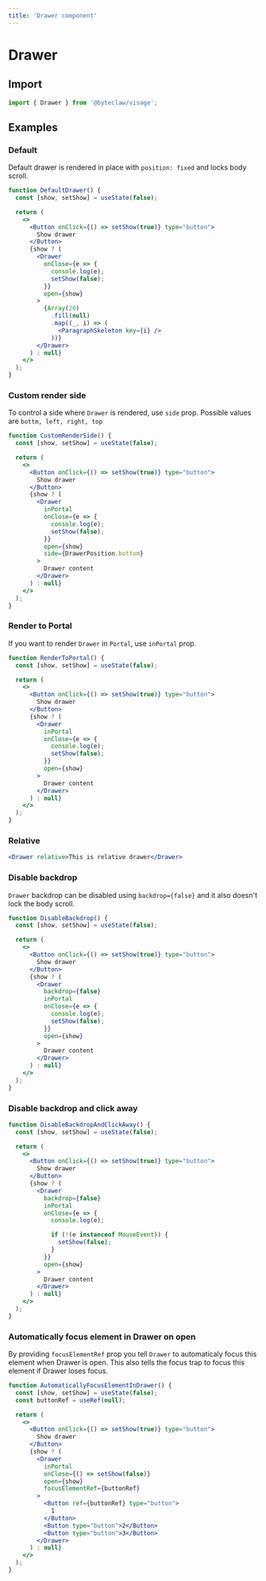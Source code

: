 ```yaml
---
title: 'Drawer component'
---
```


# Drawer

## Import

```js transpile=false
import { Drawer } from '@byteclaw/visage';
```

## Examples

### Default

Default drawer is rendered in place with `position: fixed` and locks body scroll.

```jsx live=true
function DefaultDrawer() {
  const [show, setShow] = useState(false);

  return (
    <>
      <Button onClick={() => setShow(true)} type="button">
        Show drawer
      </Button>
      {show ? (
        <Drawer
          onClose={e => {
            console.log(e);
            setShow(false);
          }}
          open={show}
        >
          {Array(20)
            .fill(null)
            .map((_, i) => (
              <ParagraphSkeleton key={i} />
            ))}
        </Drawer>
      ) : null}
    </>
  );
}
```

### Custom render side

To control a side where `Drawer` is rendered, use `side` prop. Possible values are `bottm, left, right, top`

```jsx live=true
function CustomRenderSide() {
  const [show, setShow] = useState(false);

  return (
    <>
      <Button onClick={() => setShow(true)} type="button">
        Show drawer
      </Button>
      {show ? (
        <Drawer
          inPortal
          onClose={e => {
            console.log(e);
            setShow(false);
          }}
          open={show}
          side={DrawerPosition.bottom}
        >
          Drawer content
        </Drawer>
      ) : null}
    </>
  );
}
```

### Render to Portal

If you want to render `Drawer` in `Portal`, use `inPortal` prop.

```jsx live=true
function RenderToPortal() {
  const [show, setShow] = useState(false);

  return (
    <>
      <Button onClick={() => setShow(true)} type="button">
        Show drawer
      </Button>
      {show ? (
        <Drawer
          inPortal
          onClose={e => {
            console.log(e);
            setShow(false);
          }}
          open={show}
        >
          Drawer content
        </Drawer>
      ) : null}
    </>
  );
}
```

### Relative

```jsx live=true
<Drawer relative>This is relative drawer</Drawer>
```

### Disable backdrop

`Drawer` backdrop can be disabled using `backdrop={false}` and it also doesn't lock the body scroll.

```jsx live=true
function DisableBackdrop() {
  const [show, setShow] = useState(false);

  return (
    <>
      <Button onClick={() => setShow(true)} type="button">
        Show drawer
      </Button>
      {show ? (
        <Drawer
          backdrop={false}
          inPortal
          onClose={e => {
            console.log(e);
            setShow(false);
          }}
          open={show}
        >
          Drawer content
        </Drawer>
      ) : null}
    </>
  );
}
```

### Disable backdrop and click away

```jsx live=true
function DisableBackdropAndClickAway() {
  const [show, setShow] = useState(false);

  return (
    <>
      <Button onClick={() => setShow(true)} type="button">
        Show drawer
      </Button>
      {show ? (
        <Drawer
          backdrop={false}
          inPortal
          onClose={e => {
            console.log(e);

            if (!(e instanceof MouseEvent)) {
              setShow(false);
            }
          }}
          open={show}
        >
          Drawer content
        </Drawer>
      ) : null}
    </>
  );
}
```

### Automatically focus element in Drawer on open

By providing `focusElementRef` prop you tell `Drawer` to automaticaly focus this element when Drawer is open.
This also tells the focus trap to focus this element if Drawer loses focus.

```jsx live=true
function AutomaticallyFocusElementInDrawer() {
  const [show, setShow] = useState(false);
  const buttonRef = useRef(null);

  return (
    <>
      <Button onClick={() => setShow(true)} type="button">
        Show drawer
      </Button>
      {show ? (
        <Drawer
          inPortal
          onClose={() => setShow(false)}
          open={show}
          focusElementRef={buttonRef}
        >
          <Button ref={buttonRef} type="button">
            1
          </Button>
          <Button type="button">2</Button>
          <Button type="button">3</Button>
        </Drawer>
      ) : null}
    </>
  );
}
```

